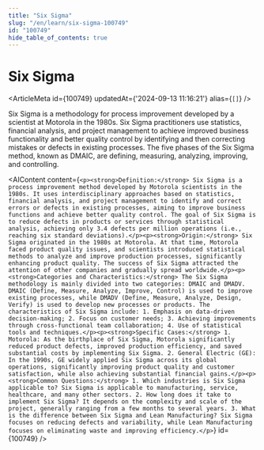 ```yaml
---
title: "Six Sigma"
slug: "/en/learn/six-sigma-100749"
id: "100749"
hide_table_of_contents: true
---
```



# Six Sigma

<ArticleMeta id={100749} updatedAt={'2024-09-13 11:16:21'} alias={`[]`} />
<div className='border-solid border-b border-t-0 my-4 border-[var(--ifm-color-gray-300)]' />

Six Sigma is a methodology for process improvement developed by a scientist at Motorola in the 1980s. Six Sigma practitioners use statistics, financial analysis, and project management to achieve improved business functionality and better quality control by identifying and then correcting mistakes or defects in existing processes. The five phases of the Six Sigma method, known as DMAIC, are defining, measuring, analyzing, improving, and controlling.

<AIContent content={`<p><strong>Definition:</strong> Six Sigma is a process improvement method developed by Motorola scientists in the 1980s. It uses interdisciplinary approaches based on statistics, financial analysis, and project management to identify and correct errors or defects in existing processes, aiming to improve business functions and achieve better quality control. The goal of Six Sigma is to reduce defects in products or services through statistical analysis, achieving only 3.4 defects per million operations (i.e., reaching six standard deviations).</p><p><strong>Origin:</strong> Six Sigma originated in the 1980s at Motorola. At that time, Motorola faced product quality issues, and scientists introduced statistical methods to analyze and improve production processes, significantly enhancing product quality. The success of Six Sigma attracted the attention of other companies and gradually spread worldwide.</p><p><strong>Categories and Characteristics:</strong> The Six Sigma methodology is mainly divided into two categories: DMAIC and DMADV. DMAIC (Define, Measure, Analyze, Improve, Control) is used to improve existing processes, while DMADV (Define, Measure, Analyze, Design, Verify) is used to develop new processes or products. The characteristics of Six Sigma include: 1. Emphasis on data-driven decision-making; 2. Focus on customer needs; 3. Achieving improvements through cross-functional team collaboration; 4. Use of statistical tools and techniques.</p><p><strong>Specific Cases:</strong> 1. Motorola: As the birthplace of Six Sigma, Motorola significantly reduced product defects, improved production efficiency, and saved substantial costs by implementing Six Sigma. 2. General Electric (GE): In the 1990s, GE widely applied Six Sigma across its global operations, significantly improving product quality and customer satisfaction, while also achieving substantial financial gains.</p><p><strong>Common Questions:</strong> 1. Which industries is Six Sigma applicable to? Six Sigma is applicable to manufacturing, service, healthcare, and many other sectors. 2. How long does it take to implement Six Sigma? It depends on the complexity and scale of the project, generally ranging from a few months to several years. 3. What is the difference between Six Sigma and Lean Manufacturing? Six Sigma focuses on reducing defects and variability, while Lean Manufacturing focuses on eliminating waste and improving efficiency.</p>`} id={100749} />
